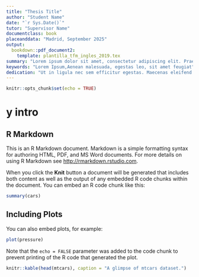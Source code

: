 ```yaml
---
title: "Thesis Title"
author: "Student Name"
date: "`r Sys.Date()`"
tutor: "Supervisor Name"
documentclass: book
placeanddata: "Madrid, September 2025"
output: 
  bookdown::pdf_document2:
    template: plantilla_tfm_ingles_2019.tex
summary: "Lorem ipsum dolor sit amet, consectetur adipiscing elit. Praesent sit amet elit nulla. Morbi interdum eu velit at feugiat. Aliquam aliquam feugiat purus ut luctus. Aliquam in orci ornare, semper nulla id, bibendum dolor. Sed viverra dui et libero condimentum pellentesque. Praesent ut gravida est. Quisque ut eros sodales, placerat eros sit amet, laoreet odio. In tincidunt turpis in rhoncus ultricies. Mauris dictum augue vitae nulla elementum tristique. Phasellus consequat dui ex, sed posuere turpis malesuada sit amet. Vestibulum sollicitudin orci at turpis consectetur aliquet. Ut pharetra, massa at sollicitudin hendrerit, erat justo maximus diam, sit amet gravida odio ipsum ac justo. Aenean malesuada egestas leo sit amet feugiat."
keywords: "Lorem Ipsum,Aenean malesuada, egestas leo, sit amet feugiat"
dedication: "Ut in ligula nec sem efficitur egestas. Maecenas eleifend in tortor sit amet fermentum. Morbi dapibus venenatis facilisis. Donec enim enim, accumsan a eleifend pellentesque, porttitor eu ipsum. Fusce ornare pretium tellus ut dapibus. Donec accumsan, sem rhoncus dignissim elementum, urna sapien egestas massa, nec malesuada lacus metus quis urna. Nullam neque felis, aliquam vitae sem eget, maximus aliquam enim. Mauris maximus aliquam leo, consectetur sagittis metus sollicitudin at. Vestibulum nec arcu leo. Etiam pharetra ipsum enim."
---
```


```r
knitr::opts_chunk$set(echo = TRUE)
```

# y intro

## R Markdown

This is an R Markdown document. Markdown is a simple formatting syntax for authoring HTML, PDF, and MS Word documents. For more details on using R Markdown see <http://rmarkdown.rstudio.com>.

When you click the **Knit** button a document will be generated that includes both content as well as the output of any embedded R code chunks within \comm{Some Comments: porttitor eu ipsum}the document. You can embed an R code chunk like this:

```r
summary(cars)
```

## Including Plots

You can also embed plots, for example:

```r
plot(pressure)
```

Note that the `echo = FALSE` parameter was added to the code chunk to prevent printing of the R code that generated the plot.

```r
knitr::kable(head(mtcars), caption = "A glimpse of mtcars dataset.")
```

